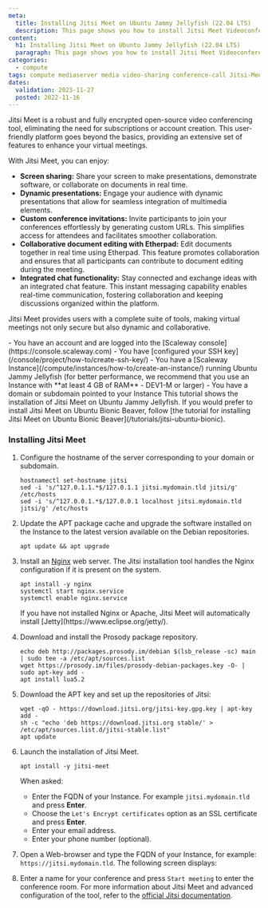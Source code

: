 ```yaml
---
meta:
  title: Installing Jitsi Meet on Ubuntu Jammy Jellyfish (22.04 LTS)
  description: This page shows you how to install Jitsi Meet Videoconferencing on Ubuntu Jammy Jellyfish (22.04 LTS)
content:
  h1: Installing Jitsi Meet on Ubuntu Jammy Jellyfish (22.04 LTS)
  paragraph: This page shows you how to install Jitsi Meet Videoconferencing on Ubuntu Jammy Jellyfish (22.04 LTS)
categories:
  - compute
tags: compute mediaserver media video-sharing conference-call Jitsi-Meet
dates:
  validation: 2023-11-27
  posted: 2022-11-16
---
```


Jitsi Meet is a robust and fully encrypted open-source video conferencing tool, eliminating the need for subscriptions or account creation. This user-friendly platform goes beyond the basics, providing an extensive set of features to enhance your virtual meetings.

With Jitsi Meet, you can enjoy:

- **Screen sharing:** Share your screen to make presentations, demonstrate software, or collaborate on documents in real time.
- **Dynamic presentations:** Engage your audience with dynamic presentations that allow for seamless integration of multimedia elements.
- **Custom conference invitations:** Invite participants to join your conferences effortlessly by generating custom URLs. This simplifies access for attendees and facilitates smoother collaboration.
- **Collaborative document editing with Etherpad:** Edit documents together in real time using Etherpad. This feature promotes collaboration and ensures that all participants can contribute to document editing during the meeting.
- **Integrated chat functionality:** Stay connected and exchange ideas with an integrated chat feature. This instant messaging capability enables real-time communication, fostering collaboration and keeping discussions organized within the platform.

Jitsi Meet provides users with a complete suite of tools, making virtual meetings not only secure but also dynamic and collaborative.

<Message type="requirement">
  - You have an account and are logged into the [Scaleway console](https://console.scaleway.com)
  - You have [configured your SSH key](/console/project/how-to/create-ssh-key/)
  - You have a [Scaleway Instance](/compute/instances/how-to/create-an-instance/) running Ubuntu Jammy Jellyfish (for better performance, we recommend that you use an Instance with **at least 4 GB of RAM** - DEV1-M or larger)
  - You have a domain or subdomain pointed to your Instance
</Message>

<Message type="note">
  This tutorial shows the installation of Jitsi Meet on Ubuntu Jammy Jellyfish. If you would prefer to install Jitsi Meet on Ubuntu Bionic Beaver, follow [the tutorial for installing Jitsi Meet on Ubuntu Bionic Beaver](/tutorials/jitsi-ubuntu-bionic).
</Message>

### Installing Jitsi Meet

1. Configure the hostname of the server corresponding to your domain or subdomain.
    ```
    hostnamectl set-hostname jitsi
    sed -i 's/^127.0.1.1.*$/127.0.1.1 jitsi.mydomain.tld jitsi/g' /etc/hosts
    sed -i 's/^127.0.0.1.*$/127.0.0.1 localhost jitsi.mydomain.tld jitsi/g' /etc/hosts
    ```
2. Update the APT package cache and upgrade the software installed on the Instance to the latest version available on the Debian repositories.
    ```
    apt update && apt upgrade
    ```
3. Install an [Nginx](https://nginx.org) web server. The Jitsi installation tool handles the Nginx configuration if it is present on the system.
    ```
    apt install -y nginx
    systemctl start nginx.service
    systemctl enable nginx.service
    ```

    <Message type="important">
        If you have not installed Nginx or Apache, Jitsi Meet will automatically install [Jetty](https://www.eclipse.org/jetty/).
    </Message>

4. Download and install the Prosody package repository. 
    ```
    echo deb http://packages.prosody.im/debian $(lsb_release -sc) main | sudo tee -a /etc/apt/sources.list
    wget https://prosody.im/files/prosody-debian-packages.key -O- | sudo apt-key add -
    apt install lua5.2
    ```
5. Download the APT key and set up the repositories of Jitsi:
    ```
    wget -qO - https://download.jitsi.org/jitsi-key.gpg.key | apt-key add -
    sh -c "echo 'deb https://download.jitsi.org stable/' > /etc/apt/sources.list.d/jitsi-stable.list"
    apt update
    ```
6. Launch the installation of Jitsi Meet.
    ```
    apt install -y jitsi-meet
    ```

    When asked:

    - Enter the FQDN of your Instance. For example `jitsi.mydomain.tld` and press **Enter**. 
    - Choose the `Let's Encrypt certificates` option as an SSL certificate and press **Enter**.
    - Enter your email address.
    - Enter your phone number (optional).
7. Open a Web-browser and type the FQDN of your Instance, for example: `https://jitsi.mydomain.tld`. The following screen displays:
    <Lightbox src="scaleway-jitsi_home.webp" alt="" />
8. Enter a name for your conference and press `Start meeting` to enter the conference room. 
    <Lightbox src="scaleway-jitsi-meet-conf-call.webp" alt="" />
For more information about Jitsi Meet and advanced configuration of the tool, refer to the [official Jitsi documentation](https://jitsi.github.io/handbook/docs/intro/).